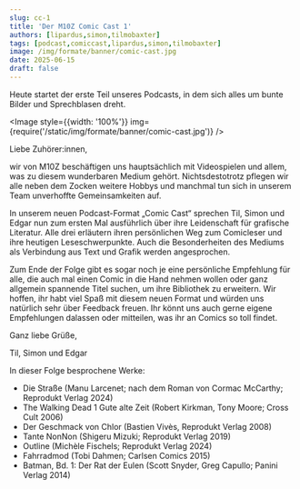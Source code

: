 ```yaml
---
slug: cc-1
title: 'Der M10Z Comic Cast 1'
authors: [lipardus,simon,tilmobaxter]
tags: [podcast,comiccast,lipardus,simon,tilmobaxter]
image: /img/formate/banner/comic-cast.jpg
date: 2025-06-15
draft: false
---
```



Heute startet der erste Teil unseres Podcasts, in dem sich alles um bunte Bilder und Sprechblasen dreht.

<Image style={{width: '100%'}} img={require('/static/img/formate/banner/comic-cast.jpg')} />

<!--truncate-->

Liebe Zuhörer:innen,

wir von M10Z beschäftigen uns hauptsächlich mit Videospielen und allem, was zu diesem wunderbaren Medium gehört.
Nichtsdestotrotz pflegen wir alle neben dem Zocken weitere Hobbys und manchmal tun sich in unserem Team unverhoffte Gemeinsamkeiten auf.

In unserem neuen Podcast-Format „Comic Cast“ sprechen Til, Simon und Edgar nun zum ersten Mal ausführlich über ihre Leidenschaft für grafische Literatur.
Alle drei erläutern ihren persönlichen Weg zum Comicleser und ihre heutigen Leseschwerpunkte.
Auch die Besonderheiten des Mediums als Verbindung aus Text und Grafik werden angesprochen.

Zum Ende der Folge gibt es sogar noch je eine persönliche Empfehlung für alle, die auch mal einen Comic in die Hand nehmen wollen oder ganz allgemein spannende Titel suchen, um ihre Bibliothek zu erweitern.
Wir hoffen, ihr habt viel Spaß mit diesem neuen Format und würden uns natürlich sehr über Feedback freuen.
Ihr könnt uns auch gerne eigene Empfehlungen dalassen oder mitteilen, was ihr an Comics so toll findet.

Ganz liebe Grüße,

Til, Simon und Edgar

In dieser Folge besprochene Werke:

- Die Straße (Manu Larcenet; nach dem Roman von Cormac McCarthy; Reprodukt Verlag 2024)
- The Walking Dead 1 Gute alte Zeit (Robert Kirkman, Tony Moore; Cross Cult 2006)
- Der Geschmack von Chlor (Bastien Vivès, Reprodukt Verlag 2008)
- Tante NonNon (Shigeru Mizuki; Reprodukt Verlag 2019)
- Outline (Michèle Fischels; Reprodukt Verlag 2024)
- Fahrradmod (Tobi Dahmen; Carlsen Comics 2015)
- Batman, Bd. 1: Der Rat der Eulen (Scott Snyder, Greg Capullo; Panini Verlag 2014)


<ReactPlayer
    width="100%"
    height="50px"
    controls
    src='https://m10z.picnotes.de/ComicCast/ComicCast_001.mp3'
/>
